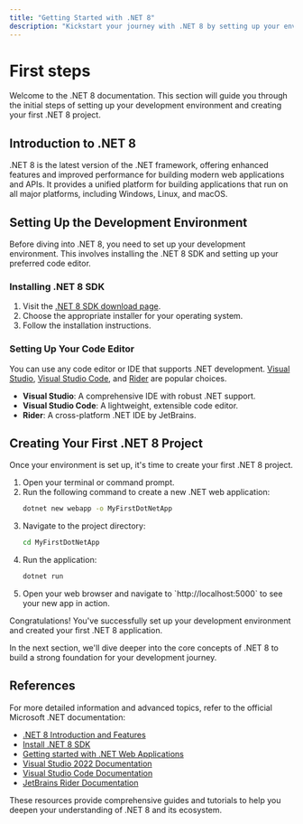 ```yaml
---
title: "Getting Started with .NET 8"
description: "Kickstart your journey with .NET 8 by setting up your environment and creating your first project."
---
```


# First steps

Welcome to the .NET 8 documentation. This section will guide you through the initial steps of setting up your development environment and creating your first .NET 8 project.

## Introduction to .NET 8

.NET 8 is the latest version of the .NET framework, offering enhanced features and improved performance for building modern web applications and APIs. It provides a unified platform for building applications that run on all major platforms, including Windows, Linux, and macOS.

## Setting Up the Development Environment

Before diving into .NET 8, you need to set up your development environment. This involves installing the .NET 8 SDK and setting up your preferred code editor.

### Installing .NET 8 SDK

1. Visit the [.NET 8 SDK download page](https://dotnet.microsoft.com/download/dotnet/8.0).
2. Choose the appropriate installer for your operating system.
3. Follow the installation instructions.

### Setting Up Your Code Editor

You can use any code editor or IDE that supports .NET development. [Visual Studio](https://visualstudio.microsoft.com/), [Visual Studio Code](https://code.visualstudio.com/), and [Rider](https://www.jetbrains.com/rider/) are popular choices.

- **Visual Studio**: A comprehensive IDE with robust .NET support.
- **Visual Studio Code**: A lightweight, extensible code editor.
- **Rider**: A cross-platform .NET IDE by JetBrains.

## Creating Your First .NET 8 Project

Once your environment is set up, it's time to create your first .NET 8 project.

1. Open your terminal or command prompt.
2. Run the following command to create a new .NET web application:
   ```bash
   dotnet new webapp -o MyFirstDotNetApp
   ```
3. Navigate to the project directory:
   ```bash
   cd MyFirstDotNetApp
   ```
4. Run the application:
   ```bash
   dotnet run
   ```
5. Open your web browser and navigate to \`http://localhost:5000\` to see your new app in action.

Congratulations! You've successfully set up your development environment and created your first .NET 8 application.

In the next section, we'll dive deeper into the core concepts of .NET 8 to build a strong foundation for your development journey.


## References

For more detailed information and advanced topics, refer to the official Microsoft .NET documentation:

- [.NET 8 Introduction and Features](https://learn.microsoft.com/en-us/dotnet/core/whats-new/dotnet-8)
- [Install .NET 8 SDK](https://learn.microsoft.com/en-us/dotnet/core/install/)
- [Getting started with .NET Web Applications](https://learn.microsoft.com/en-us/dotnet/core/tutorials/aspnet-core)
- [Visual Studio 2022 Documentation](https://learn.microsoft.com/en-us/visualstudio/windows/)
- [Visual Studio Code Documentation](https://learn.microsoft.com/en-us/visualstudio/code/get-started/?view=vsc-2022)
- [JetBrains Rider Documentation](https://www.jetbrains.com/help/rider/Getting_Started.html)

These resources provide comprehensive guides and tutorials to help you deepen your understanding of .NET 8 and its ecosystem.

